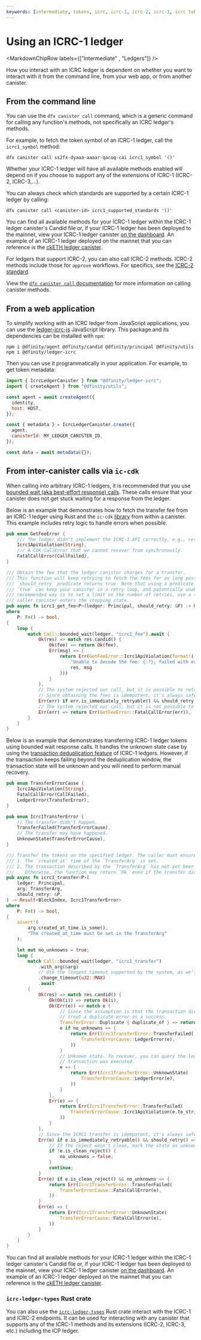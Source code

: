 ```yaml
---
keywords: [intermediate, tokens, icrc, icrc-1, icrc-2, icrc-3, icrc tokens, tutorial, ledger, using icrc ledger, icrc ledger, using ledger]
---
```



# Using an ICRC-1 ledger

<MarkdownChipRow labels={["Intermediate" , "Ledgers"]} />

How you interact with an ICRC ledger is dependent on whether you want to interact with it from the command line, from your web app, or from another canister.

## From the command line

You can use the `dfx canister call` command, which is a generic command for calling any function's methods, not specifically an ICRC ledger's methods.

For example, to fetch the token symbol of an ICRC-1 ledger, call the `icrc1_symbol` method:

```
dfx canister call ss2fx-dyaaa-aaaar-qacoq-cai icrc1_symbol '()'
```

Whether your ICRC-1 ledger will have all available methods enabled will depend on if you choose to support any of the extensions of ICRC-1 (ICRC-2, ICRC-3,...).

You can always check which standards are supported by a certain ICRC-1 ledger by calling:

```
dfx canister call <canister-id> icrc1_supported_standards '()'
```

You can find all available methods for your ICRC-1 ledger within the ICRC-1 ledger canister's Candid file or, if your ICRC-1 ledger has been deployed to the mainnet, view your ICRC-1 ledger canister [on the dashboard](https://dashboard.internetcomputer.org/canisters). An example of an ICRC-1 ledger deployed on the mainnet that you can reference is the [ckETH ledger canister](https://dashboard.internetcomputer.org/canister/ss2fx-dyaaa-aaaar-qacoq-cai).

For ledgers that support ICRC-2, you can also call ICRC-2 methods. ICRC-2 methods include those for `approve` workflows. For specifics, see the [ICRC-2 standard](https://github.com/dfinity/ICRC-1/tree/main/standards/ICRC-2#icrc2_approve).

View the [`dfx canister call` documentation](/docs/building-apps/developer-tools/dfx/dfx-canister#dfx-canister-call) for more information on calling canister methods.

## From a web application


To simplify working with an ICRC ledger from JavaScript applications, you can use the [ledger-icrc-js](https://github.com/dfinity/ic-js/tree/main/packages/ledger-icrc) JavaScript library. This package and its dependencies can be installed with `npm`:

```
npm i @dfinity/agent @dfinity/candid @dfinity/principal @dfinity/utils npm i @dfinity/ledger-icrc
```

Then you can use it programmatically in your application. For example, to get token metadata:

```js
import { IcrcLedgerCanister } from "@dfinity/ledger-icrc";
import { createAgent } from "@dfinity/utils";

const agent = await createAgent({
  identity,
  host: HOST,
});

const { metadata } = IcrcLedgerCanister.create({
  agent,
  canisterId: MY_LEDGER_CANISTER_ID,
});

const data = await metadata({});
```

## From inter-canister calls via `ic-cdk`

When calling into arbitrary ICRC-1 ledgers, it is recommended that you use [bounded wait (aka best-effort response) calls](/docs/references/async-code). These calls ensure that your canister does not get stuck waiting for a response from the ledger.

Below is an example that demonstrates how to fetch the transfer fee from an ICRC-1 ledger using Rust and the `ic-cdk` [library](https://github.com/dfinity/cdk-rs) from within a canister. This example includes retry logic to handle errors when possible.

```rust
pub enum GetFeeError {
    /// The ledger didn't implement the ICRC-1 API correctly, e.g., returning an invalid response.
    Icrc1ApiViolation(String),
    /// A CDK CallError that we cannot recover from synchronously.
    FatalCallError(CallFailed),
}

/// Obtain the fee that the ledger canister charges for a transfer.
/// This function will keep retrying to fetch the fees for as long possible, and for as long as the
/// `should_retry` predicate returns true. Note that using a predicate that just always returns
/// `true` can keep your canister in a retry loop, and potentially unable to upgrade. The
/// recommended way is to set a limit on the number of retries, use a timeout, or abort when the
/// caller canister enters the stopping state.
pub async fn icrc1_get_fee<P>(ledger: Principal, should_retry: &P) -> Result<NumTokens, GetFeeError>
where
    P: Fn() -> bool,
{
    loop {
        match Call::bounded_wait(ledger, "icrc1_fee").await {
            Ok(res) => match res.candid() {
                Ok(fee) => return Ok(fee),
                Err(msg) => {
                    return Err(GetFeeError::Icrc1ApiViolation(format!(
                        "Unable to decode the fee: {:?}; failed with error {:?}",
                        res, msg
                    )))
                }
            },
            // The system rejected our call, but it is possible to retry immediately.
            // Since obtaining the fees is idempotent, it's always safe to retry.
            Err(err) if err.is_immediately_retryable() && should_retry() => continue,
            // The system rejected our call, but it is not possible to retry immediately.
            Err(err) => return Err(GetFeeError::FatalCallError(err)),
        }
    }
}
```

Below is an example that demonstrates transferring ICRC-1 ledger tokens using bounded wait response calls. It handles the unknown state case by using the [transaction deduplication feature](\/docs/references/icrc1-standard#transaction-deduplication-) of ICRC-1 ledgers. However, if the transaction keeps failing beyond the deduplication window, the transaction state will be unknown and you will need to perform manual recovery.

```rust
pub enum TransferErrorCause {
    Icrc1ApiViolation(String),
    FatalCallError(CallFailed),
    LedgerError(TransferError),
}

pub enum Icrc1TransferError {
    // The transfer didn't happen.
    TransferFailed(TransferErrorCause),
    // The transfer may have happened.
    UnknownState(TransferErrorCause),
}

/// Transfer the tokens on the specified ledger. The caller must ensure that:
/// 1. The `created_at` time of the `TransferArg` is set.
/// 2. The transaction described by the `TransferArg` has not yet been executed by the ledger.
///    Otherwise, the function may return `Ok` even if the transfer didn't happen.
pub async fn icrc1_transfer<P>(
    ledger: Principal,
    arg: TransferArg,
    should_retry: &P,
) -> Result<BlockIndex, Icrc1TransferError>
where
    P: Fn() -> bool,
{
    assert!(
        arg.created_at_time.is_some(),
        "The created_at_time must be set in the TransferArg"
    );

    let mut no_unknowns = true;
    loop {
        match Call::bounded_wait(ledger, "icrc1_transfer")
            .with_arg(&arg)
            // Use the longest timeout supported by the system, as we'll retry later anyways.
            .change_timeout(u32::MAX)
            .await
        {
            Ok(res) => match res.candid() {
                Ok(Ok(i)) => return Ok(i),
                Ok(Err(e)) => match e {
                    // Since the assumption is that the transaction didn't happen before the call,
                    // treat a duplicate error as a success.
                    TransferError::Duplicate { duplicate_of } => return Ok(duplicate_of),
                    e if no_unknowns => {
                        return Err(Icrc1TransferError::TransferFailed(
                            TransferErrorCause::LedgerError(e),
                        ))
                    }
                    // Unknown state. To recover, you can query the ledger blocks to see if the
                    // transaction was executed.
                    e => {
                        return Err(Icrc1TransferError::UnknownState(
                            TransferErrorCause::LedgerError(e),
                        ))
                    }
                },
                Err(e) => {
                    return Err(Icrc1TransferError::TransferFailed(
                        TransferErrorCause::Icrc1ApiViolation(e.to_string()),
                    ))
                }
            },
            // Since the ICRC1 transfer is idempotent, it's always safe to retry.
            Err(e) if e.is_immediately_retryable() && should_retry() => {
                // If the reject wasn't clean, mark the state as unknown.
                if !e.is_clean_reject() {
                    no_unknowns = false;
                }
                continue;
            }
            Err(e) if e.is_clean_reject() && no_unknowns => {
                return Err(Icrc1TransferError::TransferFailed(
                    TransferErrorCause::FatalCallError(e),
                ))
            }
            Err(e) => {
                return Err(Icrc1TransferError::UnknownState(
                    TransferErrorCause::FatalCallError(e),
                ))
            }
        }
    }
}
```

You can find all available methods for your ICRC-1 ledger within the ICRC-1 ledger canister's Candid file or, if your ICRC-1 ledger has been deployed to the mainnet, view your ICRC-1 ledger canister [on the dashboard](https://dashboard.internetcomputer.org/canisters). An example of an ICRC-1 ledger deployed on the mainnet that you can reference is the [ckETH ledger canister](https://dashboard.internetcomputer.org/canister/ss2fx-dyaaa-aaaar-qacoq-cai).


### `icrc-ledger-types` Rust crate

You can also use the [`icrc-ledger-types`](https://docs.rs/icrc-ledger-types/0.1.1/icrc_ledger_types/) Rust crate interact with the ICRC-1 and ICRC-2 endpoints. It can be used for interacting with any canister that supports any of the ICRC-1 methods and its extensions (ICRC-2, ICRC-3, etc.) including the ICP ledger.
